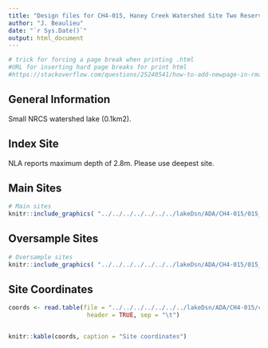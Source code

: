 ```yaml
---
title: "Design files for CH4-015, Haney Creek Watershed Site Two Reservoir"
author: "J. Beaulieu"
date: "`r Sys.Date()`"
output: html_document
---
```


```r
# trick for forcing a page break when printing .html
#URL for inserting hard page breaks for print html
#https://stackoverflow.com/questions/25240541/how-to-add-newpage-in-rmarkdown-in-a-smart-way
```
## General Information
Small NRCS watershed lake (0.1km2).

## Index Site
NLA reports maximum depth of 2.8m.  Please use deepest site.

## Main Sites
```r
# Main sites
knitr::include_graphics( "../../../../../../../lakeDsn/ADA/CH4-015/015_Main.png")
```
<P style="page-break-before: always">
  
  

## Oversample Sites
```r
# Oversample sites
knitr::include_graphics( "../../../../../../../lakeDsn/ADA/CH4-015/015_Over.png")
```

<P style="page-break-before: always">
## Site Coordinates
```r

coords <- read.table(file = "../../../../../../../lakeDsn/ADA/CH4-015/ch4_015Sites.txt",
                      header = TRUE, sep = "\t")


knitr::kable(coords, caption = "Site coordinates")
```